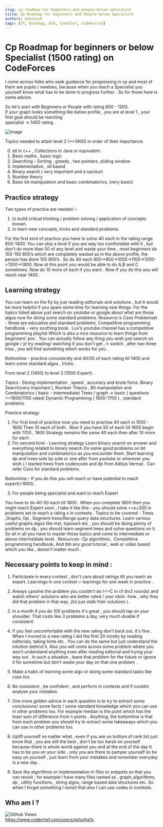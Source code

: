 ```yaml
---
slug: cp-roadmap-for-beginners-and-people-below-specialist
title: Cp Roadmap for beginners and People below Specialist
authors: Ashutosh
tags: [CP, Roadmap, DSA, CodeChef, CodeForces]
---
```


# Cp Roadmap for beginners or below Specialist (1500 rating) on CodeForces


I come across folks who seek guidance for progressing in cp and most of them are pupils / newbies, 
because when you reach a Specialist you yourself know what has to be done to progress further . So for those here is some advice. 

So let's start with Beginners or People with rating 800 - 1200. <br/>
If your graph looks something like below profile , you are at level 1 , your first goal should be reaching <br/> specialist -> 1400 rating . 

<!--truncate-->

![image](https://user-images.githubusercontent.com/86846633/232587990-4b17bdf4-8eef-40a0-9fe2-88772605d39f.png)

Topics needed to attain level 2 (>=1400) in order of their importance.

0) stl in c++ , Collections in Java or equivalent . <br/>
1) Basic maths , basic logic  <br/>
2) Searching - Sorting , greedy , two pointers ,sliding window  <br/>
3) Implementation , stl based  <br/>
4) Binary search ( very important and a saviour) <br/> 
5) Number theory  <br/>
6) Basic bit manipulation and basic combinatorics. (very basic)

## Practice strategy 
Two types of practice are needed :-  <br/>
1) to build critical thinking / problem solving / application of concepts known.  <br/>
2) to learn new concepts, tricks and standard problems.  <br/>

For the first kind of practice you have to solve 40 each in the rating range 800-1400. You can skip a level if you are way too comfortable with it , but don't do more than 50 of any level and waste your time , most beginners do 100-150 800’s which are completely wasted as in the above profile, the person has done 100 800’s .
So do 40 each 800->900->1000->1100->1200->1300->1400.
Now at this point you would be able to do A,B and C sometimes.
Now do 10 more of each if you want .
Now if you do this you will reach near 1400 . 

## Learning strategy
You can learn on the fly by just reading editorials and solutions , but it would be more helpful if you spare some time for learning new things.
For the topics listed above just search on youtube or google about what are those algos now for doing some standard problems. Resource is Cses Problemset - those are educative and standard problems.
Competitive programming handbook - very soothing book .
Luv’s youtube channel has a competitive programming playlist
Which is also a nice resource to learn things from beginners' pov . 
You can actually follow any thing you wish just search on google / yt try reading/ watching if you don't get ,-> switch , after two three tries , you will find something which works for you .

Bottomline - practice consistently and 40/50 of each rating till 1400 and learn some standard algos , tricks .








From level 2 (1400) to level 3 (1500-Expert) .

Topics : 
Strong implementation  , speed , accuracy and brute force.
Binary Search(very important ),
Number Theory , 
Bit manipulation and Combinatorics ( basic - intermediate)
Trees / graph -> basic ( questions <=1600/1700 rated)
Dynamic Programming ( 1600-1700 ) , standard problems.

Practice strategy
1)  For first kind of practice
now you need to practise 40 each in 1500 - 1600
Then 10 each of both .
Now if you have 50 of each till 1600 begin with 1700 , 1800 
Strategy remains the same 40 each then after 10 more for each .
2)  For second kind - Learning strategy 
Learn binary search on answer and everything related to binary search 
Do some good problems on bit manipulation and combinatorics as you encounter them.
Start learning dp and trees side by side or one after from youtube or wherever you wish ( I started trees from codencode and dp from Aditya Verma) .
Can refer Cses for standard problems. 

Bottomline:- If you do this you will reach or have potential to reach expert(>1600) .



3) For people being specialist and want to reach Expert 

You have to do 40-50 each till 1800 .
 When you complete 1800 then you might reach Expert soon , 
I take it like this - you should solve <=x+200 in problems set to reach a rating x in contests .
Topics to be covered - Trees ,Graphs, Dp , Segment trees/Range query data structures.
Learn various useful graphs algos like mst, toposort etc , you should be doing plenty of problems on dp , you should learn segment trees and solve questions on it.
So all in all you have to master these topics and come to intermediate or above intermediate level .
Resources- Cp algorithms , Competitive programming handbook,
And tbh any good tutorial , web or video based which you like ,     doesn't matter much .



## Necessary points to keep in mind  :

1) Participate in every contest , don't care about ratings till you reach an expert. Learnings in one contest = learnings for one week in practice .

2) Always upsolve the problem you couldn't do (<=C in cf div2 rounds) and watch others' solutions who are better rated / your idols -how , why they did that problem in that way ,(lol just stalk their solutions ).

3) In a month if you do 100 problems it's great , you should tap on your shoulder. That costs like 3 problems a day, very much doable if consistent. 

4) If you feel uncomfortable with the new rating don’t back out, it's fine . 
When I moved to a new rating I did the first 20 mostly by reading editorials, 
taking hints etc . You can do the same but just understand the intuition behind it.
Also you will come across some problem where you won’t understand anything even after reading 
editorial and trying your way out . In such a situation , leave that problem for the future or ignore it for  sometime but don’t waste your day on that one problem .
5) Make a habit of learning some algo or doing some standard tasks like cses too.

6) Be consistent , be confident , and perform in contests and if couldnt analyse your mistakes.

7) One more golden advice in each question is to try to extract some conclusions/ some facts / some standard knowledge which you can use in other problems too. For example median is the point which has the least sum of difference from n points . Anything, the bottomline is that from each problem you should try to extract some takeaways which you can use in other problems too. 

8) Uplift yourself no matter what , even if you are on bottom of rank list just know that , you are still the best , don’t be too harsh on yourself because-there is whole world against  you and at the end of the day It has to be you on your side ,  only you are there to pamper yourself so be easy on yourself , just learn from your mistakes and remember everyday is a new day .

9) Save the algorithms or implementation in files or snippets so that you can revisit , for example I have many files named as , graph_algorithms, dp , utility functions , string algos, range based data structures etc. So when I forget something I revisit that also I can use codes in contests.

## Who am I ? 
![Github Views](https://komarev.com/ghpvc/?username=ashuthe1) <br/>
https://www.codechef.com/users/ashuthe1x .
